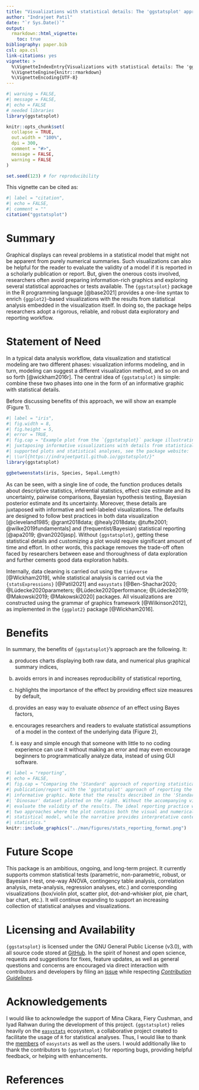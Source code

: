 ```yaml
---
title: "Visualizations with statistical details: The 'ggstatsplot' approach"
author: "Indrajeet Patil"
date: "`r Sys.Date()`"
output:
  rmarkdown::html_vignette:
    toc: true
bibliography: paper.bib
csl: apa.csl
link-citations: yes
vignette: >
  %\VignetteIndexEntry{Visualizations with statistical details: The 'ggstatsplot' approach}
  %\VignetteEngine{knitr::rmarkdown}
  %\VignetteEncoding{UTF-8}
---
```


```r
#| warning = FALSE,
#| message = FALSE,
#| echo = FALSE
# needed libraries
library(ggstatsplot)

knitr::opts_chunk$set(
  collapse = TRUE,
  out.width = "100%",
  dpi = 300,
  comment = "#>",
  message = FALSE,
  warning = FALSE
)

set.seed(123) # for reproducibility
```

This vignette can be cited as:

```r
#| label = "citation",
#| echo = FALSE,
#| comment = ""
citation("ggstatsplot")
```

# Summary

Graphical displays can reveal problems in a statistical model that might not be
apparent from purely numerical summaries. Such visualizations can also be
helpful for the reader to evaluate the validity of a model if it is reported in
a scholarly publication or report. But, given the onerous costs involved,
researchers often avoid preparing information-rich graphics and exploring
several statistical approaches or tests available. The `{ggstatsplot}` package in
the R programming language [@base2021] provides a one-line syntax to enrich
`{ggplot2}`-based visualizations with the results from statistical analysis
embedded in the visualization itself. In doing so, the package helps researchers
adopt a rigorous, reliable, and robust data exploratory and reporting workflow.

# Statement of Need

In a typical data analysis workflow, data visualization and statistical modeling
are two different phases: visualization informs modeling, and in turn, modeling
can suggest a different visualization method, and so on and so forth
[@wickham2016r]. The central idea of `{ggstatsplot}` is simple: combine these two
phases into one in the form of an informative graphic with statistical details.

Before discussing benefits of this approach, we will show an example (Figure
1).

```r
#| label = "iris",
#| fig.width = 8,
#| fig.height = 5,
#| error = TRUE,
#| fig.cap = "Example plot from the `{ggstatsplot}` package illustrating its philosophy of
#| juxtaposing informative visualizations with details from statistical analysis. To see all
#| supported plots and statistical analyses, see the package website:
#| \\url{https://indrajeetpatil.github.io/ggstatsplot/}"
library(ggstatsplot)

ggbetweenstats(iris, Species, Sepal.Length)
```

As can be seen, with a single line of code, the function produces details about
descriptive statistics, inferential statistics, effect size estimate and its
uncertainty, pairwise comparisons, Bayesian hypothesis testing, Bayesian
posterior estimate and its uncertainty. Moreover, these details are juxtaposed
with informative and well-labeled visualizations. The defaults are designed to
follow best practices in both data visualization [@cleveland1985;
@grant2018data; @healy2018data; @tufte2001; @wilke2019fundamentals] and
(frequentist/Bayesian) statistical reporting [@apa2019; @van2020jasp]. Without
`{ggstatsplot}`, getting these statistical details and customizing a plot would
require significant amount of time and effort. In other words, this package
removes the trade-off often faced by researchers between ease and thoroughness
of data exploration and further cements good data exploration habits.

Internally, data cleaning is carried out using the `tidyverse` [@Wickham2019],
while statistical analysis is carried out via the `{statsExpressions}`
[@Patil2021] and `easystats` [@Ben-Shachar2020; @Lüdecke2020parameters;
@Lüdecke2020performance;
@Lüdecke2019; @Makowski2019; @Makowski2020] packages. All visualizations are
constructed using the grammar of graphics framework [@Wilkinson2012], as
implemented in the `{ggplot2}` package [@Wickham2016].

# Benefits

In summary, the benefits of `{ggstatsplot}`'s approach are the following. It:

a. produces charts displaying both raw data, and numerical plus graphical
   summary indices,

b. avoids errors in and increases reproducibility of statistical reporting,

c. highlights the importance of the effect by providing effect size measures by
   default,

d. provides an easy way to evaluate *absence* of an effect using Bayes factors,

e. encourages researchers and readers to evaluate statistical assumptions of a
model in the context of the underlying data (Figure 2),

f. is easy and simple enough that someone with little to no coding experience
   can use it without making an error and may even encourage beginners to
   programmatically analyze data, instead of using GUI software.

```r
#| label = "reporting",
#| echo = FALSE,
#| fig.cap = "Comparing the 'Standard' approach of reporting statistical analysis in a
#| publication/report with the 'ggstatsplot' approach of reporting the same analysis next to an
#| informative graphic. Note that the results described in the 'Standard' approach are about the
#| 'Dinosaur' dataset plotted on the right. Without the accompanying visualization, it is hard to
#| evaluate the validity of the results. The ideal reporting practice will be a hybrid of these
#| two approaches where the plot contains both the visual and numerical summaries about a
#| statistical model, while the narrative provides interpretative context for the reported
#| statistics."
knitr::include_graphics("../man/figures/stats_reporting_format.png")
```

# Future Scope

This package is an ambitious, ongoing, and long-term project. It currently
supports common statistical tests (parametric, non-parametric, robust, or
Bayesian *t*-test, one-way ANOVA, contingency table analysis, correlation
analysis, meta-analysis, regression analyses, etc.) and corresponding
visualizations (box/violin plot, scatter plot, dot-and-whisker plot, pie chart,
bar chart, etc.). It will continue expanding to support an increasing
collection of statistical analyses and visualizations.

# Licensing and Availability

`{ggstatsplot}` is licensed under the GNU General Public License (v3.0), with all
source code stored at [GitHub](https://github.com/IndrajeetPatil/ggstatsplot/).
In the spirit of honest and open science, requests and suggestions for fixes,
feature updates, as well as general questions and concerns are encouraged via
direct interaction with contributors and developers by filing an
[issue](https://github.com/IndrajeetPatil/ggstatsplot/issues) while respecting
[*Contribution
Guidelines*](https://indrajeetpatil.github.io/ggstatsplot/CONTRIBUTING.html).

# Acknowledgements

I would like to acknowledge the support of Mina Cikara, Fiery Cushman, and Iyad
Rahwan during the development of this project. `{ggstatsplot}` relies heavily on
the [`easystats`](https://github.com/easystats/easystats) ecosystem, a
collaborative project created to facilitate the usage of `R` for statistical
analyses. Thus, I would like to thank the
[members](https://github.com/orgs/easystats/people) of `easystats` as well as
the users. I would additionally like to thank the contributors to `{ggstatsplot}`
for reporting bugs, providing helpful feedback, or helping with enhancements.

# References

